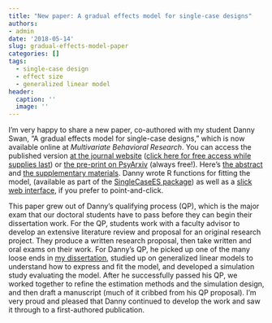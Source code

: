 ```yaml
---
title: "New paper: A gradual effects model for single-case designs"
authors:
- admin
date: '2018-05-14'
slug: gradual-effects-model-paper
categories: []
tags:
  - single-case design
  - effect size
  - generalized linear model
header:
  caption: ''
  image: ''
---
```


I'm very happy to share a new paper, co-authored with my student Danny Swan, "A gradual effects model for single-case designs," which is now available online at _Multivariate Behavioral Research_. You can access the published version [at the journal website](https://www.tandfonline.com/doi/abs/10.1080/00273171.2018.1466681?journalCode=hmbr20) ([click here for free access while supplies last](https://www.tandfonline.com/eprint/dkVfazwZaxnyaa9MfUjw/full)) or [the pre-print on PsyArxiv](https://psyarxiv.com/vh964/) (always free!). Here's [the abstract](/publication/gradual-effects-model) and [the supplementary materials](https://osf.io/uzkq6/). Danny wrote R functions for fitting the model, (available as part of the [SingleCaseES package](/software/singlecasees/)) as well as a [slick web interface](https://jepusto.shinyapps.io/gem-scd/), if you prefer to point-and-click. 

This paper grew out of Danny's qualifying process (QP), which is the major exam that our doctoral students have to pass before they can begin their dissertation work. For the QP, students work with a faculty advisor to develop an extensive literature review and proposal for an original research project. They produce a written research proposal, then take written and oral exams on their work. For Danny's QP, he picked up one of the many loose ends in [my dissertation](/publication/operationally-comparable-effect-sizes), studied up on generalized linear models to understand how to express and fit the model, and developed a simulation study evaluating the model. After he successfully passed his QP, we worked together to refine the estimation methods and the simulation design, and then draft a manuscript (much of it cribbed from his QP proposal). I'm very proud and pleased that Danny continued to develop the work and saw it through to a first-authored publication. 